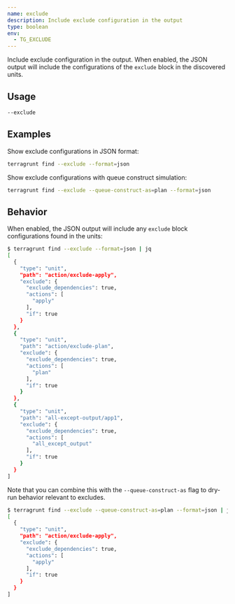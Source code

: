 ```yaml
---
name: exclude
description: Include exclude configuration in the output
type: boolean
env:
  - TG_EXCLUDE
---
```


Include exclude configuration in the output. When enabled, the JSON output will include the configurations of the `exclude` block in the discovered units.

## Usage

```bash
--exclude
```

## Examples

Show exclude configurations in JSON format:
```bash
terragrunt find --exclude --format=json
```

Show exclude configurations with queue construct simulation:
```bash
terragrunt find --exclude --queue-construct-as=plan --format=json
```

## Behavior

When enabled, the JSON output will include any `exclude` block configurations found in the units:

```bash
$ terragrunt find --exclude --format=json | jq
[
  {
    "type": "unit",
    "path": "action/exclude-apply",
    "exclude": {
      "exclude_dependencies": true,
      "actions": [
        "apply"
      ],
      "if": true
    }
  },
  {
    "type": "unit",
    "path": "action/exclude-plan",
    "exclude": {
      "exclude_dependencies": true,
      "actions": [
        "plan"
      ],
      "if": true
    }
  },
  {
    "type": "unit",
    "path": "all-except-output/app1",
    "exclude": {
      "exclude_dependencies": true,
      "actions": [
        "all_except_output"
      ],
      "if": true
    }
  }
]
```

Note that you can combine this with the `--queue-construct-as` flag to dry-run behavior relevant to excludes.

```bash
$ terragrunt find --exclude --queue-construct-as=plan --format=json | jq
[
  {
    "type": "unit",
    "path": "action/exclude-apply",
    "exclude": {
      "exclude_dependencies": true,
      "actions": [
        "apply"
      ],
      "if": true
    }
  }
]
```
